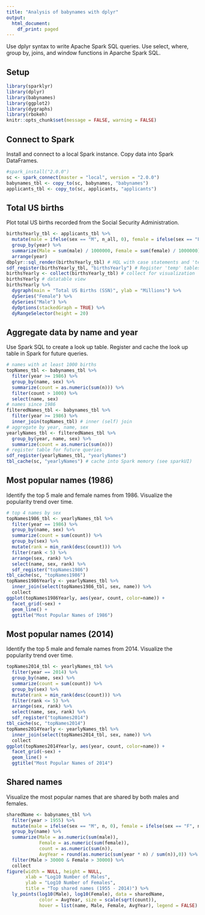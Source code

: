```yaml
---
title: "Analysis of babynames with dplyr"
output:
  html_document:
    df_print: paged
---
```


Use dplyr syntax to write Apache Spark SQL queries. Use select, where, group by, joins, and window functions in Aparche Spark SQL.

## Setup

```r
library(sparklyr)
library(dplyr)
library(babynames)
library(ggplot2)
library(dygraphs)
library(rbokeh)
knitr::opts_chunk$set(message = FALSE, warning = FALSE)
```

## Connect to Spark

Install and connect to a local Spark instance. Copy data into Spark DataFrames.

```r
#spark_install("2.0.0")
sc <- spark_connect(master = "local", version = "2.0.0")
babynames_tbl <- copy_to(sc, babynames, "babynames")
applicants_tbl <- copy_to(sc, applicants, "applicants")
```

## Total US births

Plot total US births recorded from the Social Security Administration.

```r
birthsYearly_tbl <- applicants_tbl %>%
  mutate(male = ifelse(sex == "M", n_all, 0), female = ifelse(sex == "F", n_all, 0)) %>%
  group_by(year) %>%
  summarize(Male = sum(male) / 1000000, Female = sum(female) / 1000000) %>%
  arrange(year)
dbplyr::sql_render(birthsYearly_tbl) # HQL with case statements and 'temp' tables
sdf_register(birthsYearly_tbl, "birthsYearly") # Register 'temp' tables
birthsYearly <- collect(birthsYearly_tbl) # collect for visualization
birthsYearly # datatable view
birthsYearly %>%
  dygraph(main = "Total US Births (SSN)", ylab = "Millions") %>%
  dySeries("Female") %>%
  dySeries("Male") %>%
  dyOptions(stackedGraph = TRUE) %>%
  dyRangeSelector(height = 20)
```

## Aggregate data by name and year

Use Spark SQL to create a look up table. Register and cache the look up table in Spark for future queries.

```r
# names with at least 1000 births
topNames_tbl <- babynames_tbl %>%
  filter(year >= 1986) %>%  
  group_by(name, sex) %>%
  summarize(count = as.numeric(sum(n))) %>%
  filter(count > 1000) %>%
  select(name, sex)
# names since 1986
filteredNames_tbl <- babynames_tbl %>%
  filter(year >= 1986) %>%
  inner_join(topNames_tbl) # inner (self) join
# aggregate by year, name, sex
yearlyNames_tbl <- filteredNames_tbl %>%
  group_by(year, name, sex) %>%
  summarize(count = as.numeric(sum(n)))
# register table for future queries
sdf_register(yearlyNames_tbl, "yearlyNames")
tbl_cache(sc, "yearlyNames") # cache into Spark memory (see sparkUI)
```

## Most popular names (1986)

Identify the top 5 male and female names from 1986. Visualize the popularity trend over time.

```r
# top 4 names by sex
topNames1986_tbl <- yearlyNames_tbl %>%
  filter(year == 1986) %>%
  group_by(name, sex) %>%
  summarize(count = sum(count)) %>%
  group_by(sex) %>%
  mutate(rank = min_rank(desc(count))) %>%
  filter(rank < 5) %>%
  arrange(sex, rank) %>%
  select(name, sex, rank) %>%
  sdf_register("topNames1986")
tbl_cache(sc, "topNames1986")
topNames1986Yearly <- yearlyNames_tbl %>%
  inner_join(select(topNames1986_tbl, sex, name)) %>%
  collect
ggplot(topNames1986Yearly, aes(year, count, color=name)) +
  facet_grid(~sex) +
  geom_line() +
  ggtitle("Most Popular Names of 1986")
```

## Most popular names (2014)

Identify the top 5 male and female names from 2014. Visualize the popularity trend over time.

```r
topNames2014_tbl <- yearlyNames_tbl %>%
  filter(year == 2014) %>%
  group_by(name, sex) %>%
  summarize(count = sum(count)) %>%
  group_by(sex) %>%
  mutate(rank = min_rank(desc(count))) %>%
  filter(rank <= 5) %>%
  arrange(sex, rank) %>%
  select(name, sex, rank) %>%
  sdf_register("topNames2014")
tbl_cache(sc, "topNames2014")
topNames2014Yearly <- yearlyNames_tbl %>%
  inner_join(select(topNames2014_tbl, sex, name)) %>%
  collect
ggplot(topNames2014Yearly, aes(year, count, color=name)) +
  facet_grid(~sex) +
  geom_line() +
  ggtitle("Most Popular Names of 2014")
```

## Shared names

Visualize the most popular names that are shared by both males and females.

```r
sharedName <- babynames_tbl %>%
  filter(year > 1955) %>%
  mutate(male = ifelse(sex == "M", n, 0), female = ifelse(sex == "F", n, 0)) %>%
  group_by(name) %>%
  summarize(Male = as.numeric(sum(male)), 
            Female = as.numeric(sum(female)),
            count = as.numeric(sum(n)),
            AvgYear = round(as.numeric(sum(year * n) / sum(n)),0)) %>%
  filter(Male > 30000 & Female > 30000) %>%
  collect
figure(width = NULL, height = NULL, 
       xlab = "Log10 Number of Males", 
       ylab = "Log10 Number of Females",
       title = "Top shared names (1955 - 2014)") %>%
  ly_points(log10(Male), log10(Female), data = sharedName,
            color = AvgYear, size = scale(sqrt(count)),
            hover = list(name, Male, Female, AvgYear), legend = FALSE)
```